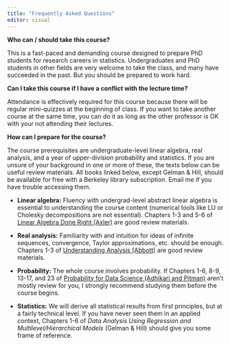 ```yaml
---
title: "Frequently Asked Questions"
editor: visual
---
```


**Who can / should take this course?**

This is a fast-paced and demanding course designed to prepare PhD students for research careers in statistics. Undergraduates and PhD students in other fields are very welcome to take the class, and many have succeeded in the past. But you should be prepared to work hard.

**Can I take this course if I have a conflict with the lecture time?**

Attendance is effectively required for this course because there will be regular mini-quizzes at the beginning of class. If you want to take another course at the same time, you can do it as long as the other professor is OK with your not attending their lectures.

**How can I prepare for the course?**

The course prerequisites are undergraduate-level linear algebra, real analysis, and a year of upper-division probability and statistics. If you are unsure of your background in one or more of these, the texts below can be useful review materials. All books linked below, except Gelman & Hill, should be available for free with a Berkeley library subscription. Email me if you have trouble accessing them.

-   **Linear algebra:** Fluency with undergrad-level abstract linear algebra is essential to understanding the course content (numerical tools like LU or Cholesky decompositions are not essential). Chapters 1-3 and 5-6 of [Linear Algebra Done Right (Axler)](https://link.springer.com/book/10.1007/978-3-319-11080-6) are good review materials.

-   **Real analysis:** Familiarity with and intuition for ideas of infinite sequences, convergence, Taylor approximations, etc. should be enough. Chapters 1-3 of [Understanding Analysis (Abbott)](https://link.springer.com/book/10.1007/978-1-4939-2712-8) are good review materials.

-   **Probability:** The whole course involves probability. If Chapters 1-6, 8-9, 13-17, and 23 of [Probability for Data Science (Adhikari and Pitman)](http://prob140.org/textbook/) aren't mostly review for you, I strongly recommend studying them before the course begins.

-   **Statistics:** We will derive all statistical results from first principles, but at a fairly technical level. If you have never seen them in an applied context, Chapters 1-6 of *Data Analysis Using Regression and Multilevel/Hierarchical Models* (Gelman & Hill) should give you some frame of reference.
